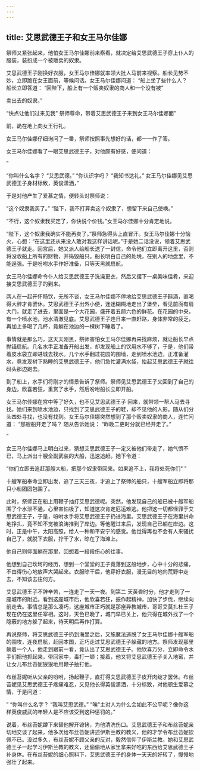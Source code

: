 ```yaml
---
---
---
```

title: 艾思武德王子和女王马尔佳娜
---



祭师又紧张起来，他怕女王马尔佳娜前来察看，就决定给艾思武德王子穿上仆人的服装，装扮成一个被贩卖的奴隶。

艾思武德王子刚换好衣服，女王马尔佳娜就率领大批人马前来视察。船长见势不妙，立即跪在女王面前，等候问话。女王马尔佳娜问道：
“船上坐了些什么人？
船长立即答道：
“回陛下，船上有一个贩卖奴隶的商人和一个没有被”

卖出去的奴隶。”

“快点让他们过来见我"
祭师尊命，带着艾思武德王子来到女王马尔佳娜面”

前，跪在地上向女王行礼。

女王马尔佳娜仔细询问了一番，祭师按照事先想好的话，都一一作了答。

女王马尔佳娜看了一眼艾思武德王子，对他颇有好感，便问道：

”

“你叫什么名字？
“艾思武德。”
“你认识字吗？
“我知书达礼。”
女王马尔佳娜见艾思武德王子身材标致，英俊潇洒，”

于是对他产生了爱慕之情，便转头对祭师说：

“这个奴隶我买了。”
“陛下，我不打算卖这个奴隶了，想留下来自己使唤。”


“不行，这个奴隶我买定了，你快说个价钱。”女王马尔佳娜十分肯定地说。

“陛下，这个奴隶我确实不能再卖了。”祭师急得头上直冒汗。女王马尔佳娜十分恼火，心想：“在这里还从来没人敢对我这样讲话呢。”于是她二话没说，领着艾思武德王子就走。回宫后，她又派人给船长送了一封信，命令他们立即离开这里，否则将没收船上所有的财物，并捣毁船只。船长明白自己的处境，在别人的地盘里，不能逞强。于是吩咐水手作好准备，只等天黑就启航。

女王马尔佳娜命令仆人给艾思武德王子洗澡更衣，然后又摆下一桌美味佳肴，来迎接艾思武德王子的到来。

两人在一起开怀畅饮，无所不谈，女王马尔佳娜不停地给艾思武德王子斟酒，直喝得大醉才肯罢休。艾思武德王子出外小便，迷迷糊糊地走出了堡垒，看见前面有扇大门，就走了进去，里面是一个大花园，盛开着五颜六色的鲜花。在花园的中央，有一个喷水池，池水清澈见底。艾思武德王子连日来一直赶路，身体非常的疲乏，再加上多喝了几杯，竟躺在池边的一棵树下睡着了。

事情就是那么巧，这天天刚黑，祭师害怕女王马尔佳娜再来找麻烦，就让船长早点抛锚启航。几名水手正准备开船出发，却发现船上的饮用水不够了，于是，他们带着皮水袋立即进城去找水。几个水手翻过花园的围墙，走到喷水池边，正准备灌水，竟发现树下熟睡的艾思武德王子，他们急忙灌满水袋，抬起艾思武德王子就往码头那边跑去。

到了船上，水手们将刚才的情景告诉了祭师。祭师见艾思武德王子又回到了自己的身边，欣喜若狂，重赏了水手，然后吩咐船长立即开船。

女王马尔佳娜在宫中等了好久，也不见艾思武德王子
回来，就带领一帮人马去寻找。她们来到喷水池边，只找到了艾思武德王子的鞋，却不见他的人影。随从们分头四处寻找，也没有找到。女王马尔佳娜突然想到了那个贩卖奴隶的商人，连忙问道：
“那艘船开走了吗？
随从告诉她说：
“昨晚二更时分就已经开走了。”

”

女王马尔佳娜马上明白过来，猜想艾思武德王子一定又被他们带走了，她气愤不已，马上派出十艘全副武装的大船，迅速追赶。她下令道：

“你们立即去追赶那艘大船，把那个奴隶带回来。如果追不上，我将处死你们"
”

十艘军船奉命立即出发，追了三天三夜，才追上了祭师的船只，十艘军船立即将那只小船团团包围了。

此时，祭师正在船上用鞭子抽打艾思武德呢。突然，他发现自己的船已被十艘军船围了个水泄不通，心里害怕极了，知道这次肯定厄运难逃。他把这一切都怪罪于艾思武德王子，于是，吩咐水手将艾思武德王子扔进海里。艾思武德王子在海里拼命地挣扎，竟不知不觉被浪涛推到了岸边。等他醒过来后，发现自己已躺在岸边。这时，正是中午，太阳高照，给人一种和平安宁的感觉。他觉得再也不会有人来骚扰自己了，就脱下衣服，拧干了水，晾在了海滩上。

他自己则仰面躺在那里，回想着一段段伤心的往事。

他想到自己坎坷的经历，想到一个堂堂的王子竟落到这般地步，心中十分的悲痛，不由得伤心地放声大哭起来。衣服晾干后，他穿好衣服，漫无目的地向荒野中走去，不知该去往何方。

艾思武德王子不辞辛苦，一连走了一天一夜。到第二
天黄昏时分，他才走到了一座城市的附近。看到这座城市后，他欣喜若狂，振作起精神，加快了步伐，继续向前走去。事情总是那么凑巧，这座城市正巧就是那座异教城市，哥哥艾莫扎杜王子现在仍在这里任宰相。这时，天色已晚了，城门早已关上，他只得在城外找了一个隐蔽的地方躲了起来，待天明后再作打算。

再说祭师，将艾思武德王子扔到海里之后，又施魔法逃脱了女王马尔佳娜十艘军船的围攻，连夜启航，赶回本国，正巧走过艾思武德王子躲藏的地方。祭师发现那里躺着一个人，他走到跟前一看，竟认出了艾思武德王子。他欣喜万分，立即命令水手们把他抓起来，带回家中，毒打一顿；接着，他又将艾思武德王子关入地窖，并让女儿布丝苔妮狠狠地用鞭子抽打他。

布丝苔妮听从父亲的吩咐，扬起鞭子，直打得艾思武德王子皮开肉绽才罢休。布丝苔妮见艾思武德王子疼痛难忍，又见他长得英俊潇洒，十分标致，对他顿生爱慕之情，于是问道：

”
“你叫什么名字？
“我叫艾思武德。”
“唉"主对人为什么会如此不公平呢？像你这样英俊威武的年轻人是不应该受到这种惩罚的。”

说着，布丝苔妮蹲下来替他解开镣铐，为他清洗伤口。艾思武德王子和布丝苔妮亲切地交谈了起来，他多次给布丝苔妮讲述伊斯兰教的教义，他的才学令布丝苔妮钦佩不已。没过多久，布丝苔妮不顾父亲的反对，毅然信仰了伊斯兰教。她和艾思武德王子一起学习伊斯兰教的教义，还偷偷地从家里拿来好吃的东西给艾思武德王子补身体。在布丝苔妮的细心照料下，艾思武德王子的身体一天天的好转了，慢慢地强壮了起来。